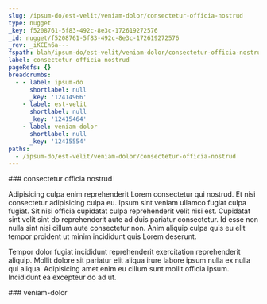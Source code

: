 ```yaml
---
slug: /ipsum-do/est-velit/veniam-dolor/consectetur-officia-nostrud
type: nugget
_key: f5208761-5f83-492c-8e3c-172619272576
_id: nugget/f5208761-5f83-492c-8e3c-172619272576
_rev: _iKCEn6a---
fspath: blah/ipsum-do/est-velit/veniam-dolor/consectetur-officia-nostrud.md
label: consectetur officia nostrud
pageRefs: {}
breadcrumbs:
  - - label: ipsum-do
      shortlabel: null
      _key: '12414966'
    - label: est-velit
      shortlabel: null
      _key: '12415464'
    - label: veniam-dolor
      shortlabel: null
      _key: '12415554'
paths:
  - /ipsum-do/est-velit/veniam-dolor/consectetur-officia-nostrud
---
```


<NuggetArea>
<Nugget slug="/ipsum-do/est-velit/veniam-dolor/consectetur-officia-nostrud" type="nugget" _key="f5208761-5f83-492c-8e3c-172619272576" _id="nugget/f5208761-5f83-492c-8e3c-172619272576" _rev="_iKCEn6a---" fspath="blah/ipsum-do/est-velit/veniam-dolor/consectetur-officia-nostrud.md" label="consectetur officia nostrud" paths="/ipsum-do/est-velit/veniam-dolor/consectetur-officia-nostrud">
<NuggetBody>
### consectetur officia nostrud

Adipisicing culpa enim reprehenderit Lorem consectetur qui nostrud. Et nisi consectetur adipisicing culpa eu. Ipsum sint veniam ullamco fugiat culpa fugiat. Sit nisi officia cupidatat culpa reprehenderit velit nisi est. Cupidatat sint velit sint do reprehenderit aute ad duis pariatur consectetur. Id esse non nulla sint nisi cillum aute consectetur non. Anim aliquip culpa quis eu elit tempor proident ut minim incididunt quis Lorem deserunt.

Tempor dolor fugiat incididunt reprehenderit exercitation reprehenderit aliquip. Mollit dolore sit pariatur elit aliqua irure labore ipsum nulla ex nulla qui aliqua. Adipisicing amet enim eu cillum sunt mollit officia ipsum. Incididunt ea excepteur do ad ut.

</NuggetBody>
<Breadcrumbs>
<Crumbs>
<Crumb _key="12414966" label="ipsum-do" /><Crumb _key="12415464" label="est-velit" /><Crumb _key="12415554" label="veniam-dolor" />
</Crumbs>
</Breadcrumbs>
</Nugget>

<NuggetsInbound>
</NuggetsInbound>
<NuggetsOutbound>
</NuggetsOutbound>
</NuggetArea>
<PassagesInbound>
<Passage direction="inbound" type="passage" _key="12415554" _id="passage/12415554" _rev="_iKCEn6W--A" label="veniam-dolor" passage="veniam-dolor" fspath="blah/ipsum-do/est-velit/veniam-dolor" paths="/ipsum-do/est-velit/veniam-dolor" slug="/ipsum-do/est-velit/veniam-dolor">
<NuggetBody>
### veniam-dolor

</NuggetBody>
<Breadcrumbs>
<Crumbs>
<Crumb _key="12414966" label="ipsum-do" /><Crumb _key="12415464" label="est-velit" />
</Crumbs>
</Breadcrumbs>
</Passage>

</PassagesInbound>
<PassagesOutbound>
</PassagesOutbound>
